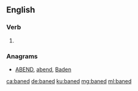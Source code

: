 ==English==

===Verb===
{{head|en|verb form}}

# {{en-past of|bane}}

===Anagrams===
* [[ABEND#English|ABEND]], [[abend#English|abend]], [[Baden#English|Baden]]

[[ca:baned]]
[[de:baned]]
[[ku:baned]]
[[mg:baned]]
[[ml:baned]]